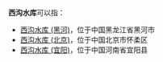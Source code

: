 '''西沟水库'''可以指：
* [[西沟水库_(黑河)|西沟水库 (黑河)]]，位于中国黑龙江省黑河市
* [[西沟水库_(北京)|西沟水库 (北京)]]，位于中国北京市怀柔区
* [[西沟水库_(宜阳)|西沟水库 (宜阳)]]，位于中国河南省宜阳县

{{dab|X|Cat=四字水庫消歧義}}